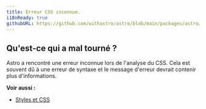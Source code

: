 ```yaml
---
title: Erreur CSS inconnue.
i18nReady: true
githubURL: https://github.com/withastro/astro/blob/main/packages/astro/src/core/errors/errors-data.ts
---
```


## Qu'est-ce qui a mal tourné ?

Astro a rencontré une erreur inconnue lors de l'analyse du CSS. Cela est souvent dû à une erreur de syntaxe et le message d'erreur devrait contenir plus d'informations.

**Voir aussi :**
-  [Styles et CSS](/fr/guides/styling/)
